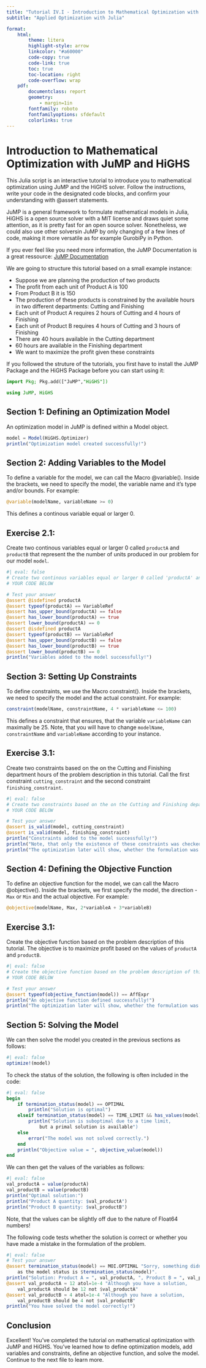 ```yaml
---
title: "Tutorial IV.I - Introduction to Mathematical Optimization with JuMP and HiGHS"
subtitle: "Applied Optimization with Julia"

format:
    html:
        theme: litera
        highlight-style: arrow
        linkcolor: "#a60000"
        code-copy: true
        code-link: true
        toc: true
        toc-location: right
        code-overflow: wrap
    pdf: 
        documentclass: report
        geometry:
            - margin=1in
        fontfamily: roboto
        fontfamilyoptions: sfdefault
        colorlinks: true
---
```


# Introduction to Mathematical Optimization with JuMP and HiGHS

This Julia script is an interactive tutorial to introduce you to mathematical optimization using JuMP and the HiGHS solver. Follow the instructions, write your code in the designated code blocks, and confirm your understanding with @assert statements.

JuMP is a general framework to formulate mathematical models in Julia, HiGHS is a open source solver with a MIT license and draws quiet some attention, as it is pretty fast for an open source solver. Nonetheless, we could also use other solversin JuMP by only changing of a few lines of code, making it more versatile as for example GurobiPy in Python.

If you ever feel like you need more information, the JuMP Documentation is a great 
ressource: [JuMP Documentation](https://jump.dev/JuMP.jl/stable/tutorials/getting_started/getting_started_with_JuMP/)

We are going to structure this tutorial based on a small example instance: 

- Suppose we are planning the production of two products
- The profit from each unit of Product A is 100
- From Product B it is 150
- The production of these products is constrained by the available hours in two different departments: Cutting and Finishing
- Each unit of Product A requires 2 hours of Cutting and 4 hours of Finishing
- Each unit of Product B requires 4 hours of Cutting and 3 hours of Finishing
- There are 40 hours available in the Cutting department
- 60 hours are available in the Finishing department
- We want to maximize the profit given these constraints

If you followed the struture of the tutorials, you first have to install the JuMP Package and the HiGHS Package before you can start using it:

```julia
import Pkg; Pkg.add(["JuMP","HiGHS"])
```

```julia
using JuMP, HiGHS
```

## Section 1: Defining an Optimization Model

An optimization model in JuMP is defined within a Model object.

```julia
model = Model(HiGHS.Optimizer)
println("Optimization model created successfully!")
```

## Section 2: Adding Variables to the Model

To define a variable for the model, we can call the Macro @variable(). Inside the brackets, we need to specify the model, the variable name and it's type and/or bounds. For example:

```julia
@variable(modelName, variableName >= 0)
```

This defines a continous variable equal or larger 0.

## Exercise 2.1: 
Create two continous variables equal or larger 0 called `productA` and `productB` that represent the the number of units produced in our problem for our model `model`.

```julia
#| eval: false
# Create two continous variables equal or larger 0 called 'productA' and 'productB' that represent the the number of units produced in our problem for our model 'model'.
# YOUR CODE BELOW

# Test your answer
@assert @isdefined productA
@assert typeof(productA) == VariableRef
@assert has_upper_bound(productA) == false
@assert has_lower_bound(productA) == true
@assert lower_bound(productA) == 0
@assert @isdefined productA
@assert typeof(productB) == VariableRef
@assert has_upper_bound(productB) == false
@assert has_lower_bound(productB) == true
@assert lower_bound(productB) == 0
println("Variables added to the model successfully!")
```

## Section 3: Setting Up Constraints

To define constraints, we use the Macro constraint(). Inside the brackets, we need to specify the model and the actual constraint. For example:

```julia
constraint(modelName, constraintName, 4 * variableName <= 100)
```

This defines a constraint that ensures, that the variable `variableName` can maximally be 25. Note, that you will have to change `modelName`, `constraintName` and `variableName` according to your instance.

## Exercise 3.1: 
Create two constraints based on the on the Cutting and Finishing department hours of the problem description in this tutorial. Call the first constraint `cutting_constraint` and the second constraint `finishing_constraint`.

```julia
#| eval: false
# Create two constraints based on the on the Cutting and Finishing department hours of the problem description in this tutorial. Call the first constraint `cutting_constraint` and the second constraint `finishing_constraint`.
# YOUR CODE BELOW

# Test your answer
@assert is_valid(model, cutting_constraint)
@assert is_valid(model, finishing_constraint)
println("Constraints added to the model successfully!")
println("Note, that only the existence of these constraints was checked!")
println("The optimization later will show, whether the formulation was correct.")
```

## Section 4: Defining the Objective Function

To define an objective function for the model, we can call the Macro @objective(). Inside the brackets, we first specify the model, the direction - `Max` or `Min` and the actual objective. For example:

```julia
@objective(modelName, Max, 2*variableA + 3*variableB) 
```

## Exercise 3.1: 
Create the objective function based on the problem description of this tutorial. The objective is to maximize profit based on the values of `productA` and `productB`.

```julia
#| eval: false
# Create the objective function based on the problem description of this tutorial. The objective is to maximize profit based on the values of `productA` and `productB`.
# YOUR CODE BELOW

# Test your answer
@assert typeof(objective_function(model)) == AffExpr
println("An objective function defined successfully!")
println("The optimization later will show, whether the formulation was correct.")
```

## Section 5: Solving the Model

We can then solve the model you created in the previous sections as follows:
```julia
#| eval: false
optimize!(model)
```

To check the status of the solution, the following is often included in the code:

```julia
#| eval: false
begin
    if termination_status(model) == OPTIMAL
        println("Solution is optimal")
    elseif termination_status(model) == TIME_LIMIT && has_values(model)
        println("Solution is suboptimal due to a time limit, 
            but a primal solution is available") 
    else
        error("The model was not solved correctly.") 
    end
    println("Objective value = ", objective_value(model)) 
end
```

We can then get the values of the variables as follows:

```julia
#| eval: false
val_productA = value(productA)
val_productB = value(productB)
println("Optimal solution:")
println("Product A quantity: $val_productA")
println("Product B quantity: $val_productB")
```

::: {.callout-note}
Note, that the values can be slightly off due to the nature of Float64 numbers!
:::

The following code tests whether the solution is correct or whether you have made a mistake in the formulation of the problem.

```julia
#| eval: false
# Test your answer
@assert termination_status(model) == MOI.OPTIMAL "Sorry, something didn't work out 
    as the model status is $termination_status(model)".
println("Solution: Product A = ", val_productA, ", Product B = ", val_productB)
@assert val_productA ≈ 12 atol=1e-4 "Although you have a solution, 
    val_productA should be 12 not $val_productA"
@assert val_productB ≈ 4 atol=1e-4 "Although you have a solution, 
    val_productB should be 4 not $val_productB"
println("You have solved the model correctly!")
```

## Conclusion

Excellent! You've completed the tutorial on mathematical optimization with JuMP and HiGHS. You've learned how to define optimization models, add variables and constraints, define an objective function, and solve the model. Continue to the next file to learn more.
